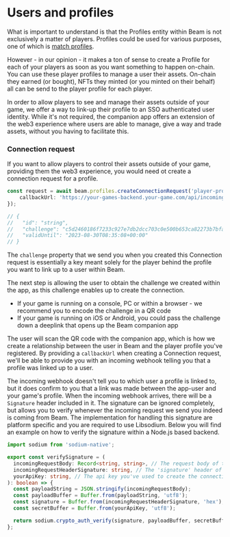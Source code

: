# Users and profiles

What is important to understand is that the Profiles entity within Beam is not exclusively a matter of players. Profiles could be used for various purposes, one of which is [match profiles](/service/profiles/match-profiles).

However - in our opinion - it makes a ton of sense to create a Profile for each of your players as soon as you want something to happen on-chain. You can use these player profiles to manage a user their assets. On-chain they earned (or bought), NFTs they minted (or you minted on their behalf) all can be send to the player profile for each player.

In order to allow players to see and manage their assets outside of your game, we offer a way to link-up their profile to an SSO authenticated user identity. While it's not required, the companion app offers an extension of the web3 experience where users are able to manage, give a way and trade assets, without you having to facilitate this.


### Connection request

If you want to allow players to control their assets outside of your game, providing them the web3 experience, you would need ot create a connection request for a profile.

```typescript
const request = await beam.profiles.createConnectionRequest('player-profile-id', {
    callbackUrl: 'https://your-games-backend.your-game.com/api/incoming-webhook/player-profile-id'
});

// {
//   "id": "string",
//   "challenge": "c5d2460186f7233c927e7db2dcc703c0e500b653ca82273b7bfad8045d85a470",
//   "validUntil": "2023-08-30T08:35:08+00:00"
// }
```

The `challenge` property that we send you when you created this Connection request is essentially a key meant solely for the player behind the profile you want to link up to a user within Beam.

The next step is allowing the user to obtain the challenge we created within the app, as this challenge enables up to create the connection.

* If your game is running on a console, PC or within a browser - we recommend you to encode the challenge in a QR code
* If your game is running on iOS or Android, you could pass the challenge down a deeplink that opens up the Beam companion app

The user will scan the QR code with the companion app, which is how we create a relationship between the user in Beam and the player profile you've registered. By providing a `callbackUrl` when creating a Connection request, we'll be able to provide you with an incoming webhook telling you that a profile was linked up to a user.

The incoming webhook doesn't tell you to which user a profile is linked to, but it does confirm to you that a link was made between the app-user and your game's profile. When the incoming webhook arrives, there will be a `Signature` header included in it. The signature can be ignored completely, but allows you to verify whenever the incoming request we send you indeed is coming from Beam. The implementation for handling this signature are platform specific and you are required to use Libsodium. Below you will find an example on how to verify the signature within a Node.js based backend.

```typescript
import sodium from 'sodium-native';

export const verifySignature = (
  incomingRequestBody: Record<string, string>, // The request body of the incoming webhook
  incomingRequestHeaderSignature: string, // The 'signature' header of the incoming webhook
  yourApiKey: string, // The api key you've used to create the connection request
): boolean => {
  const payloadString = JSON.stringify(incomingRequestBody);
  const payloadBuffer = Buffer.from(payloadString, 'utf8');
  const signature = Buffer.from(incomingRequestHeaderSignature, 'hex');
  const secretBuffer = Buffer.from(yourApiKey, 'utf8');

  return sodium.crypto_auth_verify(signature, payloadBuffer, secretBuffer); // will return `true` or `false`
};
```